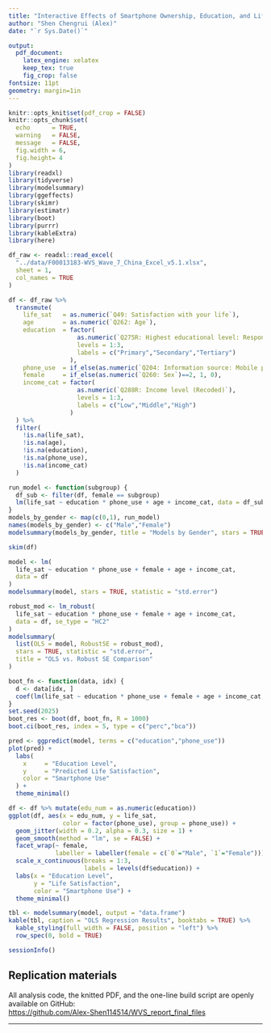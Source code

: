 ```yaml
---
title: "Interactive Effects of Smartphone Ownership, Education, and Life Satisfaction"
author: "Shen Chengrui (Alex)"
date: "`r Sys.Date()`"

output:
  pdf_document:
    latex_engine: xelatex
    keep_tex: true
    fig_crop: false
fontsize: 11pt
geometry: margin=1in
---
```


```r
knitr::opts_knit$set(pdf_crop = FALSE)
knitr::opts_chunk$set(
  echo      = TRUE,
  warning   = FALSE,
  message   = FALSE,
  fig.width = 6,
  fig.height= 4
)
library(readxl)
library(tidyverse)
library(modelsummary)
library(ggeffects)
library(skimr)
library(estimatr)   
library(boot)        
library(purrr)       
library(kableExtra) 
library(here) 
```

```r
df_raw <- readxl::read_excel(
  "../data/F00013183-WVS_Wave_7_China_Excel_v5.1.xlsx",   
  sheet = 1,
  col_names = TRUE
)

df <- df_raw %>%
  transmute(
    life_sat   = as.numeric(`Q49: Satisfaction with your life`),
    age        = as.numeric(`Q262: Age`),
    education  = factor(
                   as.numeric(`Q275R: Highest educational level: Respondent (recoded into 3 groups)`),
                   levels = 1:3,
                   labels = c("Primary","Secondary","Tertiary")
                 ),
    phone_use  = if_else(as.numeric(`Q204: Information source: Mobile phone`) %in% 1:4, 1, 0),
    female     = if_else(as.numeric(`Q260: Sex`)==2, 1, 0),
    income_cat = factor(
                   as.numeric(`Q288R: Income level (Recoded)`),
                   levels = 1:3,
                   labels = c("Low","Middle","High")
                 )
  ) %>%
  filter(
    !is.na(life_sat),
    !is.na(age),
    !is.na(education),
    !is.na(phone_use),
    !is.na(income_cat)
  )

run_model <- function(subgroup) {
  df_sub <- filter(df, female == subgroup)
  lm(life_sat ~ education * phone_use + age + income_cat, data = df_sub)
}
models_by_gender <- map(c(0,1), run_model)
names(models_by_gender) <- c("Male","Female")
modelsummary(models_by_gender, title = "Models by Gender", stars = TRUE)

skim(df)
```

```r
model <- lm(
  life_sat ~ education * phone_use + female + age + income_cat,
  data = df
)
modelsummary(model, stars = TRUE, statistic = "std.error")
```

```r
robust_mod <- lm_robust(
  life_sat ~ education * phone_use + female + age + income_cat,
  data = df, se_type = "HC2"
)
modelsummary(
  list(OLS = model, RobustSE = robust_mod),
  stars = TRUE, statistic = "std.error",
  title = "OLS vs. Robust SE Comparison"
)
```

```r
boot_fn <- function(data, idx) {
  d <- data[idx, ]
  coef(lm(life_sat ~ education * phone_use + female + age + income_cat, data = d))
}
set.seed(2025)
boot_res <- boot(df, boot_fn, R = 1000)
boot.ci(boot_res, index = 5, type = c("perc","bca"))  
```

```r
pred <- ggpredict(model, terms = c("education","phone_use"))
plot(pred) +
  labs(
    x     = "Education Level",
    y     = "Predicted Life Satisfaction",
    color = "Smartphone Use"
  ) +
  theme_minimal()
```

```r
df <- df %>% mutate(edu_num = as.numeric(education))
ggplot(df, aes(x = edu_num, y = life_sat,
               color = factor(phone_use), group = phone_use)) +
  geom_jitter(width = 0.2, alpha = 0.3, size = 1) +
  geom_smooth(method = "lm", se = FALSE) +
  facet_wrap(~ female,
             labeller = labeller(female = c(`0`="Male", `1`="Female"))) +
  scale_x_continuous(breaks = 1:3,
                     labels = levels(df$education)) +
  labs(x = "Education Level",
       y = "Life Satisfaction",
       color = "Smartphone Use") +
  theme_minimal()
```

```r
tbl <- modelsummary(model, output = "data.frame")
kable(tbl, caption = "OLS Regression Results", booktabs = TRUE) %>%
  kable_styling(full_width = FALSE, position = "left") %>%
  row_spec(0, bold = TRUE)
```

```r
sessionInfo()
```

## Replication materials

All analysis code, the knitted PDF, and the one-line build script are openly
available on GitHub:  
<https://github.com/Alex-Shen114514/WVS_report_final_files>

---



